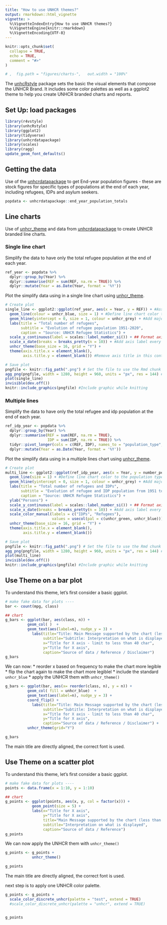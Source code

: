```yaml
---
title: "How to use UNHCR themes?"
output: rmarkdown::html_vignette
vignette: >
  %\VignetteIndexEntry{How to use UNHCR themes?}
  %\VignetteEngine{knitr::rmarkdown}
  %\VignetteEncoding{UTF-8}
---
```


```r
knitr::opts_chunk$set(
  collapse = TRUE,
  echo = TRUE,
  comment = "#>"
)

# ,  fig.path = "figures/charts-",   out.width = "100%"
```

The [unhcRstyle](https://github.com/UNHCR-WEB/unhcRstyle) package sets the basic the visual elements that compose the UNHCR Brand. It includes some color palettes as well as a ggplot2 theme to help you create UNHCR branded charts and reports.

## Set Up: load packages

```r
library(r4vstyle)
library(unhcRstyle)
library(ggplot2)
library(tidyverse)
library(unhcrdatapackage)
library(scales)
library(ragg)
update_geom_font_defaults()
```

## Getting the data

Use of the [unhcrdatapackage](https://github.com/Edouard-Legoupil/unhcrdatapackage/) to get End-year population figures - these are stock figures for specific types of populations at the end of each year, including refugees, IDPs and asylum seekers.

```r
popdata <- unhcrdatapackage::end_year_population_totals
```

## Line charts

Use of [unhcr_theme]() and data from [unhcrdatapackage](https://github.com/Edouard-Legoupil/unhcrdatapackage/) to create UNHCR branded line charts.

### Single line chart

Simplify the data to have only the total refugee population at the end of each year.

```r
ref_year <- popdata %>% 
  dplyr::group_by(Year) %>% 
  dplyr::summarise(REF = sum(REF, na.rm = TRUE)) %>% 
  dplyr::mutate(Year = as.Date(Year, format = '%Y'))
```

Plot the simplify data using in a single line chart using [unhcr_theme]().

```r
# Create plot
single_line <- ggplot2::ggplot(ref_year, aes(x = Year, y = REF)) + #Assign Year to x and REF population value to y
  geom_line(colour = unhcr_blue, size = 1) + #Define line chart color to unhcr_blue
  geom_hline(yintercept = 0, size = 1, colour = unhcr_grey) + #Add major line at 0
  labs(title = "Total number of refugees",
       subtitle = "Evolution of refugee population 1951-2020",
       caption = "Source: UNHCR Refugee Statistics") +
  scale_y_continuous(label = scales::label_number_si()) + ## Format axis number
  scale_x_date(breaks = breaks_pretty(n = 10)) + #Add axis label every 10 years
  unhcr_theme(base_size = 16, grid = "Y") +
  theme(axis.title.x = element_blank(),
        axis.title.y = element_blank()) #Remove axis title in this context

# Save plot
pngfile <- knitr::fig_path(".png") # Set the file to use the Rmd chunk name as file name
agg_png(pngfile, width = 1280, height = 960, units = "px", res = 144) # Define plot size
plot(single_line)
invisible(dev.off())
knitr::include_graphics(pngfile) #Include graphic while knitting
```

### Multiple lines

Simplify the data to have only the total refugee and idp population at the end of each year.

```r
ref_idp_year <- popdata %>% 
  dplyr::group_by(Year) %>% 
  dplyr::summarise(REF = sum(REF, na.rm = TRUE),
                   IDP = sum(IDP, na.rm = TRUE)) %>%
  tidyr::pivot_longer(cols = c(REF, IDP), names_to = "population_type", values_to = "number_people") %>% 
  dplyr::mutate(Year = as.Date(Year, format = '%Y'))
```

Plot the simplify data using in a multiple lines chart using [unhcr_theme]().

```r
# Create plot
multi_line <- ggplot2::ggplot(ref_idp_year, aes(x = Year, y = number_people, colour = population_type)) + #Assign Year to x and population value to y
  geom_line(size = 1) + #Define line chart color to the population type
  geom_hline(yintercept = 0, size = 1, colour = unhcr_grey) + #Add major line at 0
  labs(title = "Total number of refugees and IDPs",
       subtitle = "Evolution of refugee and IDP population from 1951 to 2020",
       caption = "Source: UNHCR Refugee Statistics") +
  ylab("Persons") +
  scale_y_continuous(label = scales::label_number_si()) + ## Format axis number
  scale_x_date(breaks = breaks_pretty(n = 10)) + #Add axis label every 10 years
  scale_color_manual(labels = c("IDPs", "Refugees"),
                     values = usecol(pal = c(unhcr_green, unhcr_blue))) + #Set color from the unhcr_pal
  unhcr_theme(base_size = 16, grid = "Y") +
  theme(axis.title.x = element_blank(),
        axis.title.y = element_blank())

# Save plot
pngfile <- knitr::fig_path(".png") # Set the file to use the Rmd chunk name as file name
agg_png(pngfile, width = 1280, height = 960, units = "px", res = 144) # Define plot size
plot(multi_line)
invisible(dev.off())
knitr::include_graphics(pngfile) #Include graphic while knitting
```

## Use Theme on a bar plot

To understand this theme, let's first consider a basic ggplot.

```r
# make fake data for plots ----
bar <- count(mpg, class)

## chart
g_bars <- ggplot(bar, aes(class, n)) + 
          geom_col( )  +
          geom_text(aes(label=n), nudge_y = 3) +
            labs(title="Title: Main Message supported by the chart (less than 80 char)",
                 subtitle="Subtitle: Interpretation on what is displayed",
                 x="Title for X axis - limit to less than 40 char", 
                 y="Title for X axis",
                 caption="Source of data / Reference / Disclaimer")
g_bars
```


We can now:
 * reorder x based on frequency to make the chart more legible
 * flip the chart again to make the chart more legiblel
 * include the standard `unhcr_blue`
 * apply the UNHCR them with `unhcr_theme()` 

```r
g_bars <- ggplot(bar, aes(x= reorder(class, n), y = n)) +
          geom_col( fill = unhcr_blue)  +
          geom_text(aes(label=n), nudge_y = 3) +
          coord_flip() +
            labs(title="Title: Main Message supported by the chart (less than 80 char)",
                 subtitle="Subtitle: Interpretation on what is displayed",
                 x="Title for X axis - limit to less than 40 char", 
                 y="Title for X axis",
                 caption="Source of data / Reference / Disclaimer") +
          unhcr_theme(grid="Y")

g_bars
```

The main title are directly aligned, the correct font is used.


## Use Theme on a scatter plot

To understand this theme, let's first consider a basic ggplot.

```r
# make fake data for plots ----
points <- data.frame(x = 1:10, y = 1:10)

## chart
g_points <- ggplot(points, aes(x, y, col = factor(x))) + 
            geom_point(size = 5) +
            labs(x="Title for X axis", 
                 y="Title for X axis",
                 title="Main Message supported by the chart (less than 80 char)",
                 subtitle="Interpretation on what is displayed",
                 caption="Source of data / Reference")
g_points
```


We can now apply the UNHCR them with `unhcr_theme()`

```r
g_points <- g_points + 
            unhcr_theme()

g_points
```

The main title are directly aligned, the correct font is used.

next step is to apply one UNHCR color palette.

```r
g_points <- g_points + 
  scale_color_discrete_unhcr(palette = "test", extend = TRUE) 
  #scale_color_discrete_unhcr(palette = "unhcr", extend = TRUE) 


g_points
```

